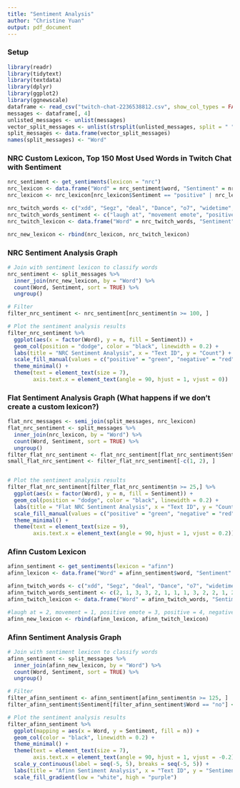 ---
title: "Sentiment Analysis"
author: "Christine Yuan"
output: pdf_document
---

### Setup 

```{r}
library(readr)
library(tidytext)
library(textdata)
library(dplyr)
library(ggplot2)
library(ggnewscale)
dataframe <- read_csv("twitch-chat-2236538812.csv", show_col_types = FALSE)
messages <- dataframe[, 4]
unlisted_messages <- unlist(messages)
vector_split_messages <- unlist(strsplit(unlisted_messages, split = " "))
split_messages <- data.frame(vector_split_messages)
names(split_messages) <- "Word"
```

\newpage

### NRC Custom Lexicon, Top 150 Most Used Words in Twitch Chat with Sentiment

```{r}
nrc_sentiment <- get_sentiments(lexicon = "nrc")
nrc_lexicon <- data.frame("Word" = nrc_sentiment$word, "Sentiment" = nrc_sentiment$sentiment)
nrc_lexicon <- nrc_lexicon[nrc_lexicon$Sentiment == "positive" | nrc_lexicon$Sentiment == "negative", ]
```

```{r}
nrc_twitch_words <- c("xdd", "Segz", "deal", "Dance", "o7", "widetime", "no", "widetime3", "widetime2", "vibee", "buddy", "xddtime", "wideduckass", "HAH", "WIDESEXO", "widetimeFAST", "nay", "glorpJam", "ddx", "donkiWalk", "howisthisskeletonDancing", "bricks", "SAJ", "lebronJAM", "SEXO", "PogO", "jorkin", "DinoDance", "?", "bricksuko", "wideVibe", "xddConga", "Praying", "SCHIZO", "ICANT", "peepoAwesome", "Wokege", "wideNessie", "wideBoris", "widewawa", "HOLY", "ReallyMad", "HUH", "gg", "yay")
nrc_twitch_words_sentiment <- c("laugh at", "movement emote", "positive emote", "positive emote", "laugh at", "movement emote", "negative", "movement emote", "movement emote", "positive emote", "laugh at", "laugh at", "movement emote", "laugh at", "positive emote", "movement emote", "negative", "movement emote", "laugh at", "movement emote", "movement emote", "negative", "negative emote", "positive emote", "positive emote", "positive emote", "positive emote", "movement emote", "negative", "negative emote", "positive emote", "laugh at", "positive emote", "negative emote", "laugh at", "positive emote", "positive emote", "movement emote", "movement emote", "movement emote", "positive emote", "negative emote", "laugh at", "positive", "positive")
nrc_twitch_lexicon <- data.frame("Word" = nrc_twitch_words, "Sentiment" = nrc_twitch_words_sentiment)

nrc_new_lexicon <- rbind(nrc_lexicon, nrc_twitch_lexicon)
```

### NRC Sentiment Analysis Graph 

```{r}
# Join with sentiment lexicon to classify words
nrc_sentiment <- split_messages %>%
  inner_join(nrc_new_lexicon, by = "Word") %>%
  count(Word, Sentiment, sort = TRUE) %>%
  ungroup()

# Filter
filter_nrc_sentiment <- nrc_sentiment[nrc_sentiment$n >= 100, ]

# Plot the sentiment analysis results
filter_nrc_sentiment %>%
  ggplot(aes(x = factor(Word), y = n, fill = Sentiment)) +
  geom_col(position = "dodge", color = "black", linewidth = 0.2) +
  labs(title = "NRC Sentiment Analysis", x = "Text ID", y = "Count") +
  scale_fill_manual(values = c("positive" = "green", "negative" = "red", "movement emote" = "orange", "laugh at" = "blue", "positive emote" = "pink", "negative emote" = "skyblue")) +
  theme_minimal() +
  theme(text = element_text(size = 7),
        axis.text.x = element_text(angle = 90, hjust = 1, vjust = 0))

```
\newpage

### Flat Sentiment Analysis Graph (What happens if we don't create a custom lexicon?)

```{r}
flat_nrc_messages <- semi_join(split_messages, nrc_lexicon)
flat_nrc_sentiment <- split_messages %>%
  inner_join(nrc_lexicon, by = "Word") %>%
  count(Word, Sentiment, sort = TRUE) %>%
  ungroup()
filter_flat_nrc_sentiment <- flat_nrc_sentiment[flat_nrc_sentiment$Sentiment == "negative" | flat_nrc_sentiment$Sentiment == "positive", ]
small_flat_nrc_sentiment <- filter_flat_nrc_sentiment[-c(1, 2), ]


# Plot the sentiment analysis results
filter_flat_nrc_sentiment[filter_flat_nrc_sentiment$n >= 25,] %>%
  ggplot(aes(x = factor(Word), y = n, fill = Sentiment)) +
  geom_col(position = "dodge", color = "black", linewidth = 0.2) +
  labs(title = "Flat NRC Sentiment Analysis", x = "Text ID", y = "Count") +
  scale_fill_manual(values = c("positive" = "green", "negative" = "red")) +
  theme_minimal() +
  theme(text = element_text(size = 9),
        axis.text.x = element_text(angle = 90, hjust = 1, vjust = 0.2))

```

\newpage

### Afinn Custom Lexicon

```{r}
afinn_sentiment <- get_sentiments(lexicon = "afinn")
afinn_lexicon <- data.frame("Word" = afinn_sentiment$word, "Sentiment" = afinn_sentiment$value)
```

```{r}
afinn_twitch_words <- c("xdd", "Segz", "deal", "Dance", "o7", "widetime", "widetime3", "widetime2", "vibee", "buddy", "xddtime", "wideduckass", "HAH", "WIDESEXO", "widetimeFAST", "nay", "glorpJam", "ddx", "donkiWalk", "howisthisskeletonDancing", "bricks", "SAJ", "lebronJAM", "SEXO", "PogO", "jorkin", "DinoDance", "?", "bricksuko", "wideVibe", "xddConga", "Praying", "SCHIZO", "ICANT", "peepoAwesome", "Wokege", "wideNessie", "wideBoris", "widewawa", "HOLY", "ReallyMad", "HUH", "gg", "yay")
afinn_twitch_words_sentiment <- c(2, 1, 3, 3, 2, 1, 1, 1, 3, 2, 2, 1, 2, 3, 2, -4, 1, 2, 1, 1, -4, -3, 3, 3, 3, 3, 1, -4, -3, 3, 2, 3, -3, 2, 3, 3, 1, 1, 1, 3, -3, 2, 4, 4)
afinn_twitch_lexicon <- data.frame("Word" = afinn_twitch_words, "Sentiment" = afinn_twitch_words_sentiment)

#laugh at = 2, movement = 1, positive emote = 3, positive = 4, negative emote = -3, negative = -4
afinn_new_lexicon <- rbind(afinn_lexicon, afinn_twitch_lexicon)
```

### Afinn Sentiment Analysis Graph 

```{r}
# Join with sentiment lexicon to classify words
afinn_sentiment <- split_messages %>%
  inner_join(afinn_new_lexicon, by = "Word") %>%
  count(Word, Sentiment, sort = TRUE) %>%
  ungroup()

# Filter
filter_afinn_sentiment <- afinn_sentiment[afinn_sentiment$n >= 125, ]
filter_afinn_sentiment$Sentiment[filter_afinn_sentiment$Word == "no"] <- -4

# Plot the sentiment analysis results
filter_afinn_sentiment %>%
  ggplot(mapping = aes(x = Word, y = Sentiment, fill = n)) +
  geom_col(color = "black", linewidth = 0.2) +
  theme_minimal() +
  theme(text = element_text(size = 7),
        axis.text.x = element_text(angle = 90, hjust = 1, vjust = -0.2)) +
  scale_y_continuous(label = seq(-5, 5), breaks = seq(-5, 5)) +
  labs(title = "Afinn Sentiment Analysis", x = "Text ID", y = "Sentiment Value", fill = "Frequency") +
  scale_fill_gradient(low = "white", high = "purple") 
```




